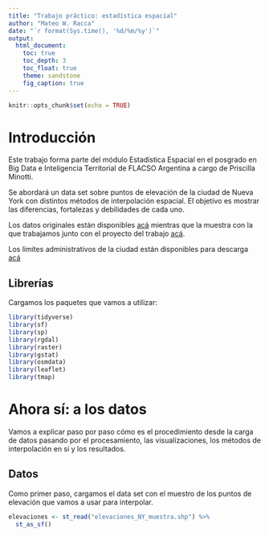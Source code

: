 ```yaml
---
title: "Trabajo práctico: estadística espacial"
author: "Mateo W. Racca"
date: "`r format(Sys.time(), '%d/%m/%y')`"
output:
  html_document:
    toc: true
    toc_depth: 3
    toc_float: true
    theme: sandstone
    fig_caption: true
---
```


```r
knitr::opts_chunk$set(echo = TRUE)
```


# Introducción


Este trabajo forma parte del módulo Estadística Espacial en el posgrado en Big Data e Inteligencia Territorial de FLACSO Argentina a cargo de Priscilla Minotti.


Se abordará un data set sobre puntos de elevación de la ciudad de Nueva York con distintos métodos de interpolación espacial. El objetivo es mostrar las diferencias, fortalezas y debilidades de cada uno.


Los datos originales están disponibles [acá](https://data.cityofnewyork.us/api/geospatial/szwg-xci6?method=export&format=Shapefile) mientras que la muestra con la que trabajamos junto con el proyecto del trabajo [acá](https://github.com/raccamateo/interpolacion_espacial).


Los límites administrativos de la ciudad están disponibles para descarga [acá](https://www1.nyc.gov/assets/planning/download/zip/data-maps/open-data/nybb_21a.zip)

## Librerías


Cargamos los paquetes que vamos a utilizar:


```r
library(tidyverse)
library(sf)
library(sp)
library(rgdal)
library(raster)
library(gstat)
library(osmdata)
library(leaflet)
library(tmap)
```


# Ahora sí: a los datos

Vamos a explicar paso por paso cómo es el procedimiento desde la carga de datos pasando por el procesamiento, las visualizaciones, los métodos de interpolación en sí y los resultados.


## Datos


Como primer paso, cargamos el data set con el muestro de los puntos de elevación que vamos a usar para interpolar.


```r
elevaciones <- st_read("elevaciones_NY_muestra.shp") %>%
  st_as_sf() 
```
